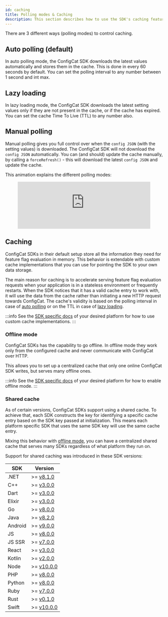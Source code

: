 ```yaml
---
id: caching
title: Polling modes & Caching
description: This section describes how to use the SDK's caching feature. There are three different polling modes available in the ConfigCat SDKs.
---
```


There are 3 different ways (polling modes) to control caching.

## Auto polling (default)

In auto polling mode, the ConfigCat SDK downloads the latest values automatically and stores them in the cache.
This is done in every 60 seconds by default.
You can set the polling interval to any number between 1 second and int max.

## Lazy loading

In lazy loading mode, the ConfigCat SDK downloads the latest setting values only if they are not present in the cache, or if the cache has expired.
You can set the cache Time To Live (TTL) to any number also.

## Manual polling

Manual polling gives you full control over when the `config JSON` (with the setting values) is downloaded.
The ConfigCat SDK will not download the `config JSON` automatically.
You can (and should) update the cache manually, by calling a `forceRefresh()` - this will download the latest `config JSON` and update the cache.

This animation explains the different polling modes:

<figure className="youtube-container">
<iframe width="100%" src="https://www.youtube.com/embed/_LWPjR4_GqA?rel=0" frameborder="0" allow="accelerometer; autoplay; encrypted-media; gyroscope; picture-in-picture" allowfullscreen></iframe>
</figure>

## Caching

ConfigCat SDKs in their default setup store all the information they need for feature flag evaluation in memory. This behavior is extendable with custom cache implementations that you can use for pointing the SDK to your own data storage.

The main reason for caching is to accelerate serving feature flag evaluation requests when your application is in a stateless environment or frequently restarts.
When the SDK notices that it has a valid cache entry to work with, it will use the data from the cache rather than initiating a new HTTP request towards ConfigCat.
The cache's validity is based on the polling interval in case of [auto polling](#auto-polling-default) or on the TTL in case of [lazy loading](#lazy-loading).

:::info
See the [SDK specific docs](../sdk-reference/overview.mdx) of your desired platform for how to use custom cache implementations.
:::

### Offline mode

ConfigCat SDKs has the capability to go offline. In offline mode they work only from the configured cache and never communicate with ConfigCat over HTTP. 

This allows you to set up a centralized cache that only one online ConfigCat SDK writes, but serves many offline ones.

:::info
See the [SDK specific docs](../sdk-reference/overview.mdx) of your desired platform for how to enable offline mode.
:::

### Shared cache

As of certain versions, ConfigCat SDKs support using a shared cache. To achieve that, each SDK constructs the key for identifying a specific cache entry based on the SDK key passed at initialization. This means each platform specific SDK that uses the same SDK key will use the same cache entry.

Mixing this behavior with [offline mode](#offline-mode), you can have a centralized shared cache that serves many SDKs regardless of what platform they run on.

Support for shared caching was introduced in these SDK versions:

| SDK     | Version                                                        |
| ------- | -------------------------------------------------------------- |
| .NET    | >= [v8.1.0](https://github.com/configcat/.net-sdk/releases)    |
| C++     | >= [v3.0.0](https://github.com/configcat/cpp-sdk/releases)     |
| Dart    | >= [v3.0.0](https://github.com/configcat/dart-sdk/releases)    |
| Elixir  | >= [v3.0.0](https://github.com/configcat/elixir-sdk/releases)  |
| Go      | >= [v8.0.0](https://github.com/configcat/go-sdk/releases)      |
| Java    | >= [v8.2.0](https://github.com/configcat/java-sdk/releases)    |
| Android | >= [v9.0.0](https://github.com/configcat/android-sdk/releases) |
| JS      | >= [v8.0.0](https://github.com/configcat/js-sdk/releases)      |
| JS SSR  | >= [v7.0.0](https://github.com/configcat/js-ssr-sdk/releases)  |
| React   | >= [v3.0.0](https://github.com/configcat/react-sdk/releases)   |
| Kotlin  | >= [v2.0.0](https://github.com/configcat/kotlin-sdk/releases)  |
| Node    | >= [v10.0.0](https://github.com/configcat/node-sdk/releases)   |
| PHP     | >= [v8.0.0](https://github.com/configcat/php-sdk/releases)     |
| Python  | >= [v8.0.0](https://github.com/configcat/python-sdk/releases)  |
| Ruby    | >= [v7.0.0](https://github.com/configcat/ruby-sdk/releases)    |
| Rust    | >= [v0.1.0](https://github.com/configcat/rust-sdk/releases)    |
| Swift   | >= [v10.0.0](https://github.com/configcat/swift-sdk/releases)  |
